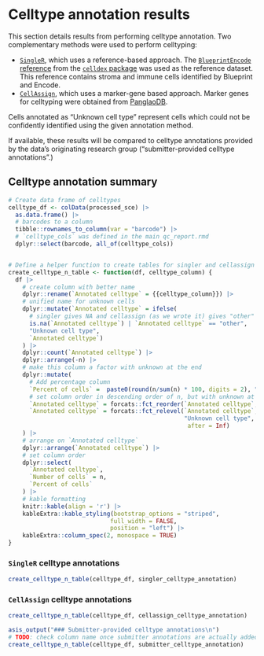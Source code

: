 # Celltype annotation results

This section details results from performing celltype annotation.
Two complementary methods were used to perform celltyping:

* [`SingleR`](https://bioconductor.org/packages/release/bioc/html/SingleR.html), which uses a reference-based approach.
The [`BlueprintEncode` reference](https://rdrr.io/github/LTLA/celldex/man/BlueprintEncodeData.html) from the [`celldex` package](http://bioconductor.org/packages/release/data/experiment/html/celldex.html) was used as the reference dataset.
This reference contains stroma and immune cells identified by Blueprint and Encode.
* [`CellAssign`](https://github.com/Irrationone/cellassign), which uses a marker-gene based approach.
Marker genes for celltyping were obtained from [PanglaoDB](https://panglaodb.se/).

Cells annotated as "Unknown cell type" represent cells which could not be confidently identified using the given annotation method. 

If available, these results will be compared to celltype annotations provided by the data's originating research group ("submitter-provided celltype annotations".)

## Celltype annotation summary

```r
# Create data frame of celltypes
celltype_df <- colData(processed_sce) |>
  as.data.frame() |>
  # barcodes to a column
  tibble::rownames_to_column(var = "barcode") |>
  # `celltype_cols` was defined in the main qc_report.rmd
  dplyr::select(barcode, all_of(celltype_cols))


# Define a helper function to create tables for singler and cellassign annotations
create_celltype_n_table <- function(df, celltype_column) {
  df |>
    # create column with better name 
    dplyr::rename(`Annotated celltype` = {{celltype_column}}) |>
    # unified name for unknown cells
    dplyr::mutate(`Annotated celltype` = ifelse(
      # singler gives NA and cellassign (as we wrote it) gives "other" for unknown
      is.na(`Annotated celltype`) | `Annotated celltype` == "other", 
      "Unknown cell type",
      `Annotated celltype`)
    ) |>
    dplyr::count(`Annotated celltype`) |>
    dplyr::arrange(-n) |>
    # make this column a factor with unknown at the end
    dplyr::mutate(
      # Add percentage column
      `Percent of cells` =  paste0(round(n/sum(n) * 100, digits = 2), "%"),
      # set column order in descending order of n, but with unknown at the end
      `Annotated celltype` = forcats::fct_reorder(`Annotated celltype`, n, .desc=TRUE),
      `Annotated celltype` = forcats::fct_relevel(`Annotated celltype`, 
                                                  "Unknown cell type", 
                                                   after = Inf)
    ) |>
    # arrange on `Annotated celltype`
    dplyr::arrange(`Annotated celltype`) |>
    # set column order
    dplyr::select(
      `Annotated celltype`,
      `Number of cells` = n,
      `Percent of cells`
    ) |>
    # kable formatting
    knitr::kable(align = 'r') |>
    kableExtra::kable_styling(bootstrap_options = "striped",
                             full_width = FALSE,
                             position = "left") |>
    kableExtra::column_spec(2, monospace = TRUE)
}
```

### `SingleR` celltype annotations

```r
create_celltype_n_table(celltype_df, singler_celltype_annotation)
```


### `CellAssign` celltype annotations

```r
create_celltype_n_table(celltype_df, cellassign_celltype_annotation)
```


```r
asis_output("### Submitter-provided celltype annotations\n")
# TODO: check column name once submitter annotations are actually added to workflow
create_celltype_n_table(celltype_df, submitter_celltype_annotation)
```